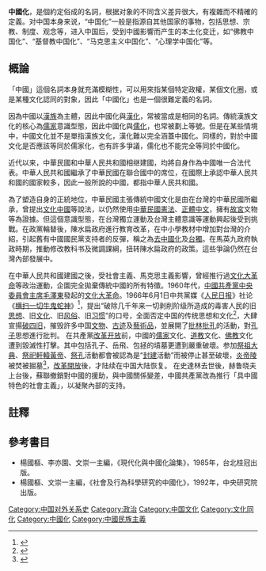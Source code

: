 '''中國化'''，是個約定俗成的名詞，根据对象的不同含义差异很大，有複雜而不精確的定義。对中国本身来说，“中国化”一般是指源自其他国家的事物，包括思想、宗教、制度、观念等，进入中国后，受到中國影響而产生的本土化变迁，如“佛教中国化”、“基督教中国化”、“马克思主义中国化”、“心理学中国化”等。

==概論==
「中國」這個名詞本身就充滿模糊性，可以用來指某個特定政權，某個文化圈，或是某種文化認同的對象，因此「中國化」也是一個很難定義的名詞。

因為中國以[[漢族|漢族]]為主體，因此中國化與[[漢化|漢化]]，常被當成是相同的名詞。傳統漢族文化的核心為[[儒家|儒家]]意識型態，因此中國化與[[儒化|儒化]]，也常被劃上等號。但是在某些情境中，中國文化並不是單指漢族文化，漢化難以完全涵蓋中國化。同樣的，對於中國文化是否應該等同於儒家化，也有許多爭議，儒化也不能完全等同於中國化。

近代以来，中華民國和中華人民共和國相继建國，均將自身作為中國唯一合法代表。中華人民共和國繼承了中華民國在聯合國中的席位，在國際上承認中華人民共和國的國家較多，因此一般所說的中國，都指中華人民共和國。

為了塑造自身的正統地位，中華民國主張傳統中國文化是由在台灣的中華民國所繼承，曾提出[[文化中國|文化中國]]等說法，以仍然使用[[中華民國憲法|中華民國憲法]]、[[正體中文|正體中文]]，擁有[[故宮|故宮]]文物等為證據。但這個意識型態，在台灣獨立運動及台灣主體意識等運動興起後受到挑戰。在政黨輪替後，陳水扁政府進行教育改革，在中小學教材中增加對台灣的介紹，引起舊有中國國民黨支持者的反彈，稱之為[[去中國化|去中國化]]及[[台灣獨立運動|台獨]]。在馬英九政府執政時期，推動修改教科书及微調課綱，扭转陳水扁政府的政策。這些爭論仍然在台灣內部發展中。

在中華人民共和國建國之後，受社會主義、馬克思主義影響，曾經推行過[[文化大革命|文化大革命]]等政治運動，企圖完全拋棄傳統中國的所有特徵。1960年代，[[中國共產黨中央委員會主席|中國共產黨中央委員會主席]][[毛澤東|毛澤東]]發起的[[文化大革命|文化大革命]]。1966年6月1日中共黨媒《[[人民日报|人民日报]]》社论《[[横扫一切牛鬼蛇神|横扫一切牛鬼蛇神]]》<ref>{{Cite web |url=http://theory.people.com.cn/BIG5/49157/49163/4240768.html |title=《橫掃一切牛鬼蛇神》是如何出籠的 |access-date=2016-01-05 |archive-url=https://web.archive.org/web/20160304063420/http://theory.people.com.cn/BIG5/49157/49163/4240768.html |archive-date=2016-03-04 |dead-url=yes }}</ref>，提出“破除几千年来一切剥削阶级所造成的毒害人民的旧[[思想|思想]]、旧[[文化|文化]]、旧[[风俗|风俗]]、旧[[习惯|习惯]]”的口号，全面否定中国的传统思想和文化<ref>{{cite web|author=尚德塞|title=江青与样板戏怎样挫断了中国传统文化|url=http://www.21ccom.net/articles/culture/wenyi/20150901128457_all.html|date=2015-09-01|publisher=[[共识网|共识网]]|archiveurl=https://web.archive.org/web/20160809225552/http://www.21ccom.net/articles/culture/wenyi/20150901128457_all.html|archivedate=2016-08-09|deadurl=yes|accessdate=2016-01-05}}</ref>，大肆宣揚[[破四旧|破四旧]]，摧毁許多中国[[文物|文物]]、[[古迹|古迹]]及[[藝術品|藝術品]]，並展開了[[批林批孔|批林批孔]]的活動，對[[孔子|孔子]]思想進行批判。
在共產黨[[改革开放|改革开放]]前，中國的[[儒家|儒家]]文化、[[道教|道教]]文化、[[佛教|佛教]]文化遭到毀滅性打擊。其中包括孔子、岳飛、包拯的墳墓更遭到嚴重破壞。参加[[祭祖大典_(华夏民族始祖)|祭祖大典]]、[[祭祀軒轅黃帝|祭祀軒轅黃帝]]、[[祭孔|祭孔]]活動都會被認為是“[[封建|封建]]活動”而被停止甚至破壞，[[炎帝陵|炎帝陵]]被焚被掘墓<ref>{{Cite web |url=http://www.yanlingnet.com/ydlyg.htm |title=部分碣及石雕等陆续散失 |accessdate=2016-01-03 |archive-date=2016-08-20 |archive-url=https://web.archive.org/web/20160820223503/http://www.yanlingnet.com/ydlyg.htm |dead-url=no }}</ref>，[[改革開放|改革開放]]後，才陆续在中国大陆恢复。
在史達林去世後，赫鲁晓夫上台後，蘇聯撤銷對中國的援助，與中國關係變差，中國共產黨改為推行「具中國特色的社會主義」，以凝聚內部的支持。
	
<!--
==中國化==
===中華人民共和國===
中國共產黨在取得政權後，推動[[蘇維埃化|蘇維埃化]]，仿效[[蘇聯|蘇聯]]的政治體制及意識型態。傳統中國文化被認為是封建文化，應該加以改造及廢除。由歐洲引進的馬列主義，取代了儒家文化。中華人民共和國官方認為，這不是[[全盤西化|全盤西化]]，而是對於舊中國的改造，形成[[新中國|新中國]]，因此，所謂的中國化，是指「新中國」化，也就是由中國共產黨官方意識型態為主體的新文化。

[[習近平|習近平]]自2012年[[中共十八大|中共十八大]]出任[[中國共產黨中央委員會總書記|總書記]]掌政後，推動宗教中國化政策，特別是針對於西方的基督教與天主教，希望達到基督教中國化。在2015年5月18至20日，[[中國共產黨|中國共產黨]]在北京召開中央統戰工作會議，習近平揭示了宗教中國化的工作目標<ref>{{cite news|title=習近平出席中央統戰會議，對宗教工作提出「中國化」|url=http://china.ucanews.com/2015/05/22/%E7%BF%92%E8%BF%91%E5%B9%B3%E5%87%BA%E5%B8%AD%E4%B8%AD%E5%A4%AE%E7%B5%B1%E6%88%B0%E6%9C%83%E8%AD%B0%EF%BC%8C%E5%B0%8D%E5%AE%97%E6%95%99%E5%B7%A5%E4%BD%9C%E6%8F%90%E5%87%BA%E3%80%8C%E4%B8%AD%E5%9C%8B/|accessdate=2016-07-07|agency=天亞社|date=2015-05-22|archive-url=https://web.archive.org/web/20160501212048/http://china.ucanews.com/2015/05/22/%e7%bf%92%e8%bf%91%e5%b9%b3%e5%87%ba%e5%b8%ad%e4%b8%ad%e5%a4%ae%e7%b5%b1%e6%88%b0%e6%9c%83%e8%ad%b0%ef%bc%8c%e5%b0%8d%e5%ae%97%e6%95%99%e5%b7%a5%e4%bd%9c%e6%8f%90%e5%87%ba%e3%80%8c%e4%b8%ad%e5%9c%8b/|archive-date=2016-05-01|dead-url=yes}}</ref>。

2018年，[[习近平|习近平]]推行的新《宗教事务条例》生效后，宗教“中国化”政策愈演愈烈<ref>{{Cite web |url=https://zh.bitterwinter.org/new-religious-affairs-regulation/ |title=新《宗教事務條例》於2018年生效：究竟發生了什麼事？ |accessdate=2019-01-19 |archive-date=2019-01-15 |archive-url=https://web.archive.org/web/20190115023110/https://zh.bitterwinter.org/new-religious-affairs-regulation/ |dead-url=no }}</ref>，中国各地接连出现大量宗教迫害事件<ref>{{Cite web |url=https://zh.bitterwinter.org/buddhist-temples-forced-accept-sinicization/ |title=升國旗唱國歌　佛教寺院被迫接受中國化 |accessdate=2019-01-19 |archive-date=2019-01-19 |archive-url=https://web.archive.org/web/20190119121552/https://zh.bitterwinter.org/buddhist-temples-forced-accept-sinicization/ |dead-url=no }}</ref><ref>{{Cite web |url=https://zh.bitterwinter.org/ccp-propaganda-finds-way-into-churches/ |title=中共宣傳進教堂 |accessdate=2019-01-19 |archive-date=2019-01-19 |archive-url=https://web.archive.org/web/20190119121554/https://zh.bitterwinter.org/ccp-propaganda-finds-way-into-churches/ |dead-url=no }}</ref><ref>{{Cite web |url=https://zh.bitterwinter.org/moses-nine-commandments/ |title=摩西十誡在中國遭刪　變成九誡 |accessdate=2019-01-19 |archive-date=2019-01-19 |archive-url=https://web.archive.org/web/20190119121412/https://zh.bitterwinter.org/moses-nine-commandments/ |dead-url=no }}</ref><ref>{{Cite web |url=https://zh.bitterwinter.org/religious-sinicization-temples-churches-raising-national-flags/ |title=宗教中國化：寺廟、教堂升國旗 |accessdate=2019-01-19 |archive-date=2019-01-19 |archive-url=https://web.archive.org/web/20190119121130/https://zh.bitterwinter.org/religious-sinicization-temples-churches-raising-national-flags/ |dead-url=no }}</ref><ref>{{cite news|title=|url=http://technews.tw/2016/07/09/hong-kong-chinese-characteristics/|accessdate=2016-07-09|agency=|date=2016-07-09|archive-date=2016-07-09|archive-url=https://web.archive.og/web/20160709140647/http://technews.tw/2016/07/09/hong-kong-chinese-characteristics/|dead-url=no}}</ref><ref name="hkbu-2015-12-18">{{cite news |title= |url=http://spyan.jour.hkbu.edu.hk/2015/12/18/%E%8B%B1%E7%9A%87%E5%86%A0%E8%A2%AB%E6%B6%88%E5%A4%B1%E3%80%80%E5%AD%B8%E8%80%85%E7%A8%B1%E6%B8%AF%E9%9D%A2%E5%B0%8D%E3%80%8C%E5%86%8D%E6%AE%96%E6%B0%91%E5%8C%96%E3%80%8D/ |accessdate=2020-07-03 |work= |date=2015-12-18 |archive-url=https://web.archive.org/web/20190818081119/http://spyan.jour.hkbu.edu.hk/2015/12/18/%E8%8B%B1%E7%9A%87%E5%86%A0%E8%A2%AB%E6%B6%88%E5%A4%B1%E3%80%80%E5%AD%B8%E8%80%85%E7%A8%B1%E6%B8%AF%E9%9D%A2%E5%B0%8D%E3%80%8C%E5%86%8D%E6%AE%96%E6%B0%91%E5%8C%96%E3%80%8D/ |archive-date=2019-08-18 |dead-url=yes }}</ref>。。


===臺灣===

1945年，日本投降，結束第二次世界大戰，中華民國依據盟軍《[[一般命令第一號|一般命令第一號]]》中的安排代表盟軍接管台灣。在中華民國治理初期，為消除日本在台灣的影響，推行一系列措施，希望透過教育及文化手段，使台灣人重新認同中國，這些措施被稱為去奴化、祖國化、[[去日本化|去日本化]]或再中國化。

在1980年代，台灣的社會學與心理學研究圈中，產生現代化與中國化之間的文化論戰，主要的人物為[[楊國樞|楊國樞]]等人。楊國樞等人在之後不再舉出心理學中國化，而改稱本土化。1983年發生[[台灣意識論戰|台灣意識論戰]]。-->

==註釋==
{{reflist}}
==參考書目==
*楊國樞、李亦園、文崇一主編，《現代化與中國化論集》，1985年，台北桂冠出版。
*楊國樞、文崇一主編，《社會及行為科學研究的中國化》，1992年，中央研究院出版。

{{文化同化}}
{{Portal bar|中國|中華民國|中華人民共和國}}

[[Category:中国对外关系史|Category:中国对外关系史]]
[[Category:政治|Category:政治]]
[[Category:中国文化|Category:中国文化]]
[[Category:文化同化|Category:文化同化]]
[[Category:中國化|Category:中國化]]
[[Category:中國民族主義|Category:中國民族主義]]